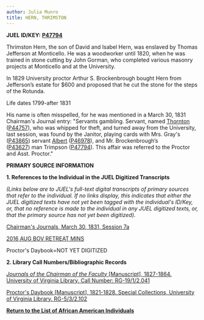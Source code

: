 ```yaml
---
author: Julia Munro
title: HERN, THRIMSTON
---
```

**JUEL ID/KEY:** **[P47794](http://juel.iath.virginia.edu/public_person?person=47794 "P47794")**

Thrimston Hern, the son of David and Isabel Hern, was enslaved by Thomas Jefferson at Monticello. He was a woodworker until 1820, when he was trained in stone cutting by John Gorman, who completed various masonry projects at Monticello and at the University.

In 1829 University proctor Arthur S. Brockenbrough bought Hern from Jefferson’s estate for $600 and proposed that he cut the stone for the steps of the Rotunda.

Life dates 1799-after 1831

His name is often misspelled, for he was mentioned in a March 30, 1831 Chairman's Journal entry: "Servants gambling. Servant, named [Thornton](http://juel.iath.virginia.edu/node/395 "Thornton") ([P44757](http://juel.iath.virginia.edu/public_person?person=P44757 "P44757")), who was whipped for theft, and turned away from the University, last session, was found by the Janitor, playing cards with Mrs. Gray's ([P43865](http://juel.iath.virginia.edu/public_person?person=P43865 "P43865")) servant [Albert](http://juel.iath.virginia.edu/node/397 "ALBERT") ([P46978](http://juel.iath.virginia.edu/public_person?person=P46978 "P46978")), and Mr. Brockenbrough’s ([P43627](http://juel.iath.virginia.edu/public_person?person=P43627 "P43627")) man Trimpson ([P47794](http://juel.iath.virginia.edu/public_person?person=P47794 "P47794")). This affair was referred to the Proctor and Asst. Proctor."

**PRIMARY SOURCE INFORMATION** 

**1\. References to the Individual in the JUEL Digitized Transcripts**

_(Links below are to JUEL's full-text digital transcripts of primary sources that refer to the individual. If no links display, this indicates that either the JUEL digitized texts have not yet been tagged with the individual's ID/Key, or, that no reference is made to the individual in any JUEL digitized texts, or, that the primary source has not yet been digitized)._  

[Chairman's Journals, March 30, 1831, Session 7a](http://juel.iath.virginia.edu/node/343?doc=/juel_display/chairman-journal/Sessions/session-007a "Chairman's Journals Session 7a")

[2016 AUG BOV RETREAT MINS](http://juel.iath.virginia.edu/exist/cocoon/juel/juel_one?doc=/db/JUEL/BOV/2010/bov_20160814.xml&keyword1=Thrimston#m1)

Proctor's Daybook=NOT YET DIGITIZED 

**2\. Library Call Numbers/Bibliographic Records**

[_Journals of the Chairman of the Faculty_ \[Manuscript\], 1827-1864. University of Virginia Library. Call Number: RG-19/1/2.041](http://search.lib.virginia.edu/catalog/u4005116 "Chairman's Journal")

[Proctor's Daybook \[Manuscript\], 1821-1828. Special Collections, University of Virginia Library. RG-5/3/2.102](http://search.lib.virginia.edu/catalog/u6607353 "Proctor's Daybook") 

**[Return to the List of African American Individuals](http://juel.iath.virginia.edu/node/367 "Return to the List of African-American Individuals")**